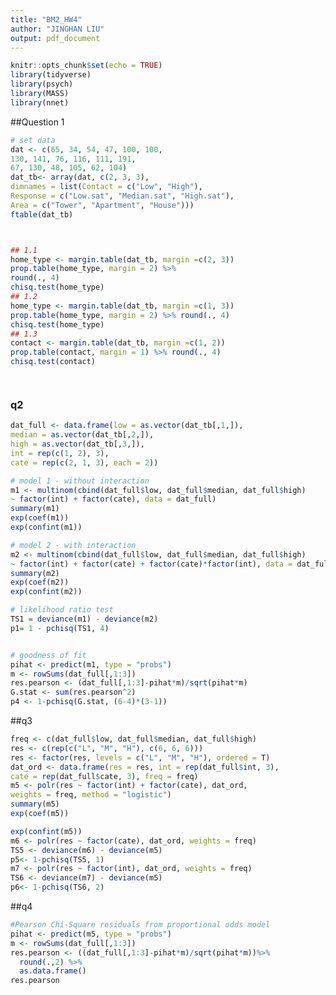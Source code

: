 ```yaml
---
title: "BM2_HW4"
author: "JINGHAN LIU"
output: pdf_document
---
```


```r
knitr::opts_chunk$set(echo = TRUE)
library(tidyverse)
library(psych)
library(MASS)
library(nnet)
```

##Question 1

```r
# set data
dat <- c(65, 34, 54, 47, 100, 100,
130, 141, 76, 116, 111, 191,
67, 130, 48, 105, 62, 104)
dat_tb<- array(dat, c(2, 3, 3),
dimnames = list(Contact = c("Low", "High"),
Response = c("Low.sat", "Median.sat", "High.sat"),
Area = c("Tower", "Apartment", "House")))
ftable(dat_tb)



## 1.1
home_type <- margin.table(dat_tb, margin =c(2, 3))
prop.table(home_type, margin = 2) %>% 
round(., 4)
chisq.test(home_type)
## 1.2
home_type <- margin.table(dat_tb, margin =c(1, 3))
prop.table(home_type, margin = 2) %>% round(., 4)
chisq.test(home_type)
## 1.3
contact <- margin.table(dat_tb, margin =c(1, 2))
prop.table(contact, margin = 1) %>% round(., 4)
chisq.test(contact)




```

### q2
```r
dat_full <- data.frame(low = as.vector(dat_tb[,1,]),
median = as.vector(dat_tb[,2,]),
high = as.vector(dat_tb[,3,]),
int = rep(c(1, 2), 3),
cate = rep(c(2, 1, 3), each = 2))
```

```r
# model 1 - without interaction
m1 <- multinom(cbind(dat_full$low, dat_full$median, dat_full$high)
~ factor(int) + factor(cate), data = dat_full)
summary(m1)
exp(coef(m1))
exp(confint(m1))

# model 2 - with interaction
m2 <- multinom(cbind(dat_full$low, dat_full$median, dat_full$high)
~ factor(int) + factor(cate) + factor(cate)*factor(int), data = dat_full)
summary(m2)
exp(coef(m2))
exp(confint(m2))

# likelihood ratio test
TS1 = deviance(m1) - deviance(m2)
p1= 1 - pchisq(TS1, 4)


# goodness of fit
pihat <- predict(m1, type = "probs")
m <- rowSums(dat_full[,1:3])
res.pearson <- (dat_full[,1:3]-pihat*m)/sqrt(pihat*m)
G.stat <- sum(res.pearson^2)
p4 <- 1-pchisq(G.stat, (6-4)*(3-1))
```
##q3

```r
freq <- c(dat_full$low, dat_full$median, dat_full$high)
res <- c(rep(c("L", "M", "H"), c(6, 6, 6)))
res <- factor(res, levels = c("L", "M", "H"), ordered = T)
dat_ord <- data.frame(res = res, int = rep(dat_full$int, 3),
cate = rep(dat_full$cate, 3), freq = freq)
m5 <- polr(res ~ factor(int) + factor(cate), dat_ord,
weights = freq, method = "logistic")
summary(m5)
exp(coef(m5))

exp(confint(m5))
m6 <- polr(res ~ factor(cate), dat_ord, weights = freq)
TS5 <- deviance(m6) - deviance(m5)
p5<- 1-pchisq(TS5, 1)
m7 <- polr(res ~ factor(int), dat_ord, weights = freq)
TS6 <- deviance(m7) - deviance(m5)
p6<- 1-pchisq(TS6, 2)

```


##q4
```r
#Pearson Chi-Square residuals from proportional odds model
pihat <- predict(m5, type = "probs")
m <- rowSums(dat_full[,1:3])
res.pearson <- ((dat_full[,1:3]-pihat*m)/sqrt(pihat*m))%>% 
  round(.,2) %>% 
  as.data.frame()
res.pearson

```

